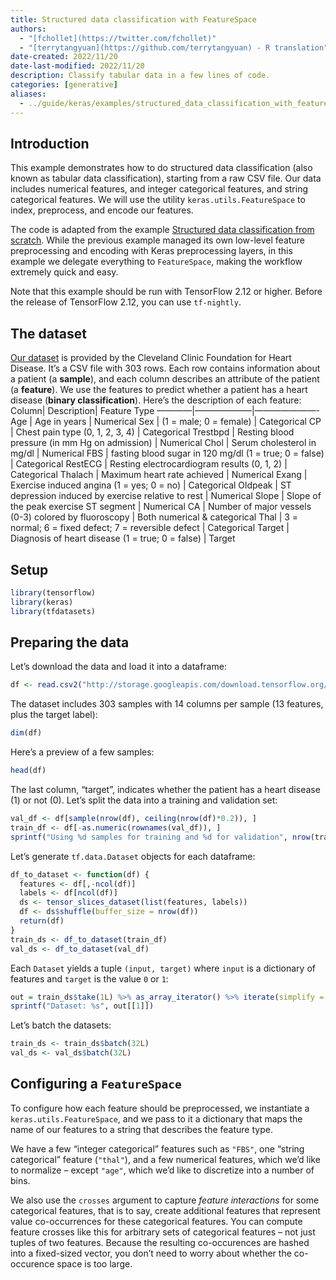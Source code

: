 ```yaml
---
title: Structured data classification with FeatureSpace
authors: 
  - "[fchollet](https://twitter.com/fchollet)"
  - "[terrytangyuan](https://github.com/terrytangyuan) - R translation"
date-created: 2022/11/20
date-last-modified: 2022/11/20
description: Classify tabular data in a few lines of code.
categories: [generative]
aliases: 
  - ../guide/keras/examples/structured_data_classification_with_feature_space/index.html
---
```


## Introduction

This example demonstrates how to do structured data classification
(also known as tabular data classification), starting from a raw
CSV file. Our data includes numerical features,
and integer categorical features, and string categorical features.
We will use the utility `keras.utils.FeatureSpace` to index,
preprocess, and encode our features.

The code is adapted from the example
[Structured data classification from scratch](https://keras.io/examples/structured_data/structured_data_classification_from_scratch/).
While the previous example managed its own low-level feature preprocessing and
encoding with Keras preprocessing layers, in this example we
delegate everything to `FeatureSpace`, making the workflow
extremely quick and easy.

Note that this example should be run with TensorFlow 2.12 or higher.
Before the release of TensorFlow 2.12, you can use `tf-nightly`.


## The dataset

[Our dataset](https://archive.ics.uci.edu/ml/datasets/heart+Disease) is provided by the
Cleveland Clinic Foundation for Heart Disease.
It's a CSV file with 303 rows. Each row contains information about a patient (a
**sample**), and each column describes an attribute of the patient (a **feature**). We
use the features to predict whether a patient has a heart disease
(**binary classification**).
Here's the description of each feature:
Column| Description| Feature Type
------------|--------------------|----------------------
Age | Age in years | Numerical
Sex | (1 = male; 0 = female) | Categorical
CP | Chest pain type (0, 1, 2, 3, 4) | Categorical
Trestbpd | Resting blood pressure (in mm Hg on admission) | Numerical
Chol | Serum cholesterol in mg/dl | Numerical
FBS | fasting blood sugar in 120 mg/dl (1 = true; 0 = false) | Categorical
RestECG | Resting electrocardiogram results (0, 1, 2) | Categorical
Thalach | Maximum heart rate achieved | Numerical
Exang | Exercise induced angina (1 = yes; 0 = no) | Categorical
Oldpeak | ST depression induced by exercise relative to rest | Numerical
Slope | Slope of the peak exercise ST segment | Numerical
CA | Number of major vessels (0-3) colored by fluoroscopy | Both numerical & categorical
Thal | 3 = normal; 6 = fixed defect; 7 = reversible defect | Categorical
Target | Diagnosis of heart disease (1 = true; 0 = false) | Target

## Setup

```r
library(tensorflow)
library(keras)
library(tfdatasets)
```

## Preparing the data

Let's download the data and load it into a dataframe:

```r
df <- read.csv2("http://storage.googleapis.com/download.tensorflow.org/data/heart.csv", header = TRUE, sep = ",")
```

The dataset includes 303 samples with 14 columns per sample
(13 features, plus the target label):
```r
dim(df)
```

Here's a preview of a few samples:

```r
head(df)
```

The last column, "target", indicates whether the patient
has a heart disease (1) or not (0).
Let's split the data into a training and validation set:

```r
val_df <- df[sample(nrow(df), ceiling(nrow(df)*0.2)), ]
train_df <- df[-as.numeric(rownames(val_df)), ]
sprintf("Using %d samples for training and %d for validation", nrow(train_df), nrow(val_df))

```

Let's generate `tf.data.Dataset` objects for each dataframe:

```r
df_to_dataset <- function(df) {
  features <- df[,-ncol(df)]
  labels <- df[ncol(df)]
  ds <- tensor_slices_dataset(list(features, labels))
  df <- ds$shuffle(buffer_size = nrow(df))
  return(df)
}
train_ds <- df_to_dataset(train_df)
val_ds <- df_to_dataset(val_df)
```

Each `Dataset` yields a tuple `(input, target)` where `input` is a dictionary of features
and `target` is the value `0` or `1`:

```r
out = train_ds$take(1L) %>% as_array_iterator() %>% iterate(simplify = FALSE)
sprintf("Dataset: %s", out[[1]])
```

Let's batch the datasets:

```r
train_ds <- train_ds$batch(32L)
val_ds <- val_ds$batch(32L)
```

## Configuring a `FeatureSpace`

To configure how each feature should be preprocessed,
we instantiate a `keras.utils.FeatureSpace`, and we
pass to it a dictionary that maps the name of our features
to a string that describes the feature type.

We have a few "integer categorical" features such as `"FBS"`,
one "string categorical" feature (`"thal"`),
and a few numerical features, which we'd like to normalize
-- except `"age"`, which we'd like to discretize into
a number of bins.

We also use the `crosses` argument
to capture *feature interactions* for some categorical
features, that is to say, create additional features
that represent value co-occurrences for these categorical features.
You can compute feature crosses like this for arbitrary sets of
categorical features -- not just tuples of two features.
Because the resulting co-occurences are hashed
into a fixed-sized vector, you don't need to worry about whether
the co-occurence space is too large.

```r

```

